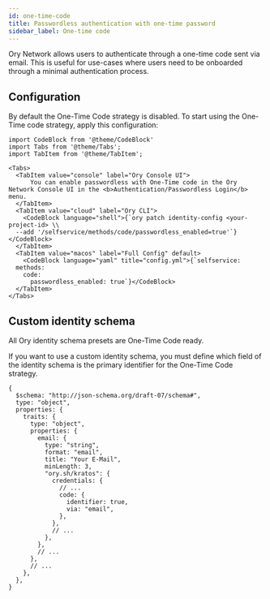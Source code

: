 ```yaml
---
id: one-time-code
title: Passwordless authentication with one-time password
sidebar_label: One-time code
---
```



Ory Network allows users to authenticate through a one-time code sent via email. This is useful for use-cases where users need to
be onboarded through a minimal authentication process.

## Configuration

By default the One-Time Code strategy is disabled. To start using the One-Time code strategy, apply this configuration:

```mdx-code-block
import CodeBlock from '@theme/CodeBlock'
import Tabs from '@theme/Tabs';
import TabItem from '@theme/TabItem';

<Tabs>
  <TabItem value="console" label="Ory Console UI">
      You can enable passwordless with One-Time code in the Ory Network Console UI in the <b>Authentication/Passwordless Login</b> menu.
  </TabItem>
  <TabItem value="cloud" label="Ory CLI">
    <CodeBlock language="shell">{`ory patch identity-config <your-project-id> \\
  --add '/selfservice/methods/code/passwordless_enabled=true'`}</CodeBlock>
  </TabItem>
  <TabItem value="macos" label="Full Config" default>
    <CodeBlock language="yaml" title="config.yml">{`selfservice:
  methods:
    code:
      passwordless_enabled: true`}</CodeBlock>
  </TabItem>
</Tabs>
```

## Custom identity schema

All Ory identity schema presets are One-Time Code ready.

If you want to use a custom identity schema, you must define which field of the identity schema is the primary identifier for the
One-Time Code strategy.

```json5 title="identity.schema.json" {16-19}
{
  $schema: "http://json-schema.org/draft-07/schema#",
  type: "object",
  properties: {
    traits: {
      type: "object",
      properties: {
        email: {
          type: "string",
          format: "email",
          title: "Your E-Mail",
          minLength: 3,
          "ory.sh/kratos": {
            credentials: {
              // ...
              code: {
                identifier: true,
                via: "email",
              },
            },
            // ...
          },
        },
        // ...
      },
      // ...
    },
  },
}
```
